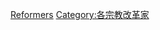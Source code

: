 <!--Muslims who are generally considered as belonging to one of the [[liberal_movements_within_Islam|liberal movements within Islam]].-->

{{Commons cat|Muslim reformers}}

[[Category:穆斯林|Reformers]]
<!--[[Category:Muslim_activists|Reform]]-->
<!--[[Category:Liberal_and_progressive_movements_within_Islam|Category:Liberal and progressive movements within Islam]]-->
[[Category:各宗教改革家|Category:各宗教改革家]]